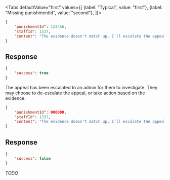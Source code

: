 <Tabs
    defaultValue="first"
    values={[
        {label: "Typical", value: "first"},
        {label: "Missing punishmentId", value: "second"},
    ]}>
<TabItem value="first">

```json
{
    "punishmentId": 123456,
    "staffId": 1337,
    "content": "The evidence doesn't match up. I'll escalate the appeal."
}
```

## Response

```json
{
    "success": true
}
```

The appeal has been escalated to an admin for them to investigate. They may
choose to de-escalate the appeal, or take action based on the evidence.

</TabItem>
<TabItem value="second">

```json
{
    "punishmentId": 000000,
    "staffId": 1337,
    "content": "The evidence doesn't match up. I'll escalate the appeal."
}
```

## Response

```json
{
    "success": false
}
```

*TODO*

</TabItem>
</Tabs>
